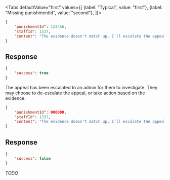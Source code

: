 <Tabs
    defaultValue="first"
    values={[
        {label: "Typical", value: "first"},
        {label: "Missing punishmentId", value: "second"},
    ]}>
<TabItem value="first">

```json
{
    "punishmentId": 123456,
    "staffId": 1337,
    "content": "The evidence doesn't match up. I'll escalate the appeal."
}
```

## Response

```json
{
    "success": true
}
```

The appeal has been escalated to an admin for them to investigate. They may
choose to de-escalate the appeal, or take action based on the evidence.

</TabItem>
<TabItem value="second">

```json
{
    "punishmentId": 000000,
    "staffId": 1337,
    "content": "The evidence doesn't match up. I'll escalate the appeal."
}
```

## Response

```json
{
    "success": false
}
```

*TODO*

</TabItem>
</Tabs>
